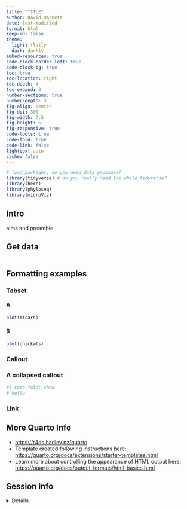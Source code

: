 ```yaml
---
title: "TITLE"
author: David Barnett
date: last-modified
format: html
keep-md: false
theme: 
  light: flatly
  dark: darkly
embed-resources: true
code-block-border-left: true
code-block-bg: true
toc: true
toc-location: right
toc-depth: 4
toc-expand: 3
number-sections: true
number-depth: 3
fig-align: center
fig-dpi: 300
fig-width: 7.5
fig-height: 5
fig-responsive: true
code-tools: true
code-fold: true
code-link: false
lightbox: auto
cache: false
---
```


```r
# load packages, do you need data packages?
library(tidyverse) # do you really need the whole tidyverse?
library(here)
library(phyloseq)
library(microViz)
```

## Intro

aims and preamble

## Get data

```r

```

## Formatting examples

### Tabset

::: panel-tabset
#### A

```r
plot(mtcars)
```

#### B

```r
plot(chickwts)
```
:::

### Callout

::: {.callout-note collapse="true"}
### A collapsed callout

```r
#| code-fold: show
# hello
```
:::

### Link



## More Quarto Info

-   <https://r4ds.hadley.nz/quarto>
-   Template created following instructions here:\
    <https://quarto.org/docs/extensions/starter-templates.html>
-   Learn more about controlling the appearance of HTML output here:\
    <https://quarto.org/docs/output-formats/html-basics.html>

## Session info

<details>

```r
#| code-fold: false
sessioninfo::session_info()
```

</details>
